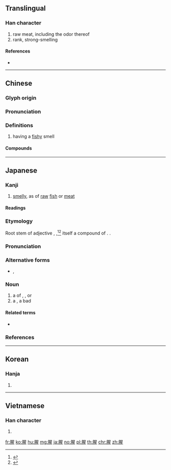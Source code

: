 {{character info/new}}
==Translingual==

===Han character===
{{Han char|rn=130|rad=肉|as=09|sn=13|four=76214|canj=BAHM}}

# raw meat, including the odor thereof
# rank, strong-smelling

====References====
* {{Han ref|kx=0988.170|dkj=29678|dj=1440.300|hdz=32095.130|uh=8165|ud=33125|bh=B87B|bd=47227}}

----

==Chinese==
{{zh-forms}}

===Glyph origin===
{{Han etym}}

===Pronunciation===
{{zh-pron
|m=xīng
|c=seng1,sing1,seng3,sing3
|h=pfs=
|md=
|mn=qz,xm,zz:seng/qz,tp,xm:chhiⁿ/kh,zz:chheⁿ
|mn_note=seng - literary; chhiⁿ/chheⁿ - vernacular
|w=
|mc=y
|oc=y
|cat=a
}}

===Definitions===
{{zh-hanzi}}

# having a [[fishy]] smell

====Compounds====
{{zh-der|偷腥|土腥氣|汗腥氣|羶腥|腥味|腥氣|腥浪|腥羶|腥聞|腥臊|腥臊味|腥臭|腥衲襖|腥賭|腥風|腥風血雨|葷腥|血腥|血雨腥風|飯腥|魚腥|魚腥草}}

----

==Japanese==

===Kanji===
{{ja-kanji|grade=|rs=肉09}}

# [[smelly]], as of [[raw]] [[fish]] or [[meat]]

====Readings====
{{ja-readings
|goon=[[しょう]] (shō), {{qualifier|historical}} [[しやう]] (shau)
|kanon=[[せい]] (sei)
|kun=[[なまぐさ]] (namagusa), [[なまぐさい]] ([[腥い]], namagusai)
}}

===Etymology===
{{ja-kanjitab|yomi=k|なまぐさ}}
Root stem of adjective {{m|ja|生臭い}}, {{m|ja|腥い|tr=namagusai||smelling of fish, meat, or blood; stinky, bad-smelling}},<ref name="KDJ">{{R:Kokugo Dai Jiten}}</ref><ref name="DJR">{{R:Daijirin}}</ref> itself a compound of {{compound|ja|sort=なまぐさ|生|tr1=nama|t1=raw, uncooked|臭い|tr2=kusa|t2=stink, bad smell|pos2=root stem of {{m|ja|臭い}} ''kusai'', “stinky, bad-smelling”}}.  {{rendaku2|sort=なまぐさ|kusa|gusa}}.

===Pronunciation===
{{ja-pron|yomi=k|なまぐさ|acc=0|acc_ref=DJR}}

===Alternative forms===
* {{ja-l|生臭}} {{qualifier|most common}}, {{ja-l|鮏}} {{qualifier|rare}}

===Noun===
{{ja-noun|なまぐさ}}

# a {{l|en|smell}} of {{l|en|fish}}, {{l|en|meat}}, or {{l|en|blood}}
# a {{l|en|stink}}, a bad {{l|en|smell}}

====Related terms====
* {{ja-r|生%臭い|なま%ぐさい}}

===References===
<references/>

----

==Korean==

===Hanja===
{{ko-hanja|hangeul=성|eumhun=|rv=seong|mr=sŏng|y=seng}}

# {{defn|lang=ko|sort=肉09}}

----

==Vietnamese==

===Han character===
{{vi-hantu|[[tinh]], [[tanh]]|rs=肉09}}

# {{defn|lang=vi|sort=肉09}}

[[fr:腥]]
[[ko:腥]]
[[hu:腥]]
[[mg:腥]]
[[ja:腥]]
[[no:腥]]
[[pl:腥]]
[[th:腥]]
[[chr:腥]]
[[zh:腥]]